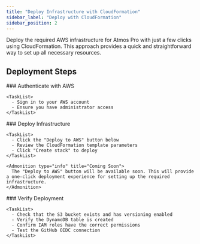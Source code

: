 ```yaml
---
title: "Deploy Infrastructure with CloudFormation"
sidebar_label: "Deploy with CloudFormation"
sidebar_position: 2
---
```


<Intro>
  Deploy the required AWS infrastructure for Atmos Pro with just a few clicks using CloudFormation. This approach provides a quick and straightforward way to set up all necessary resources.
</Intro>

## Deployment Steps

<Steps>
  <Step>
    ### <StepNumber/> Authenticate with AWS

    <TaskList>
      - Sign in to your AWS account
      - Ensure you have administrator access
    </TaskList>
  </Step>

  <Step>
    ### <StepNumber/> Deploy Infrastructure

    <TaskList>
      - Click the "Deploy to AWS" button below
      - Review the CloudFormation template parameters
      - Click "Create stack" to deploy
    </TaskList>

    <Admonition type="info" title="Coming Soon">
      The "Deploy to AWS" button will be available soon. This will provide a one-click deployment experience for setting up the required infrastructure.
    </Admonition>
  </Step>

  <Step>
    ### <StepNumber/> Verify Deployment

    <TaskList>
      - Check that the S3 bucket exists and has versioning enabled
      - Verify the DynamoDB table is created
      - Confirm IAM roles have the correct permissions
      - Test the GitHub OIDC connection
    </TaskList>
  </Step>
</Steps>